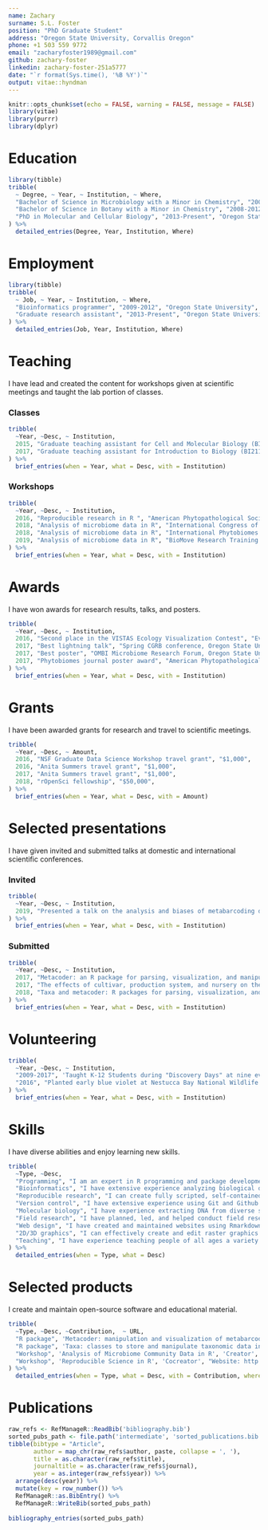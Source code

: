 ```yaml
---
name: Zachary
surname: S.L. Foster
position: "PhD Graduate Student"
address: "Oregon State University, Corvallis Oregon"
phone: +1 503 559 9772
email: "zacharyfoster1989@gmail.com"
github: zachary-foster
linkedin: zachary-foster-251a5777
date: "`r format(Sys.time(), '%B %Y')`"
output: vitae::hyndman
---
```


```r
knitr::opts_chunk$set(echo = FALSE, warning = FALSE, message = FALSE)
library(vitae)
library(purrr)
library(dplyr)
```


# Education

```r
library(tibble)
tribble(
  ~ Degree, ~ Year, ~ Institution, ~ Where, 
  "Bachelor of Science in Microbiology with a Minor in Chemistry", "2008-2012", "Oregon State University", "Corvallis, Oregon, United States",
  "Bachelor of Science in Botany with a Minor in Chemistry", "2008-2012", "Oregon State University", "Corvallis, Oregon, United States", 
  "PhD in Molecular and Cellular Biology", "2013-Present", "Oregon State University", "Corvallis, Oregon, United States",
) %>% 
  detailed_entries(Degree, Year, Institution, Where)
```

# Employment

```r
library(tibble)
tribble(
  ~ Job, ~ Year, ~ Institution, ~ Where,
  "Bioinformatics programmer", "2009-2012", "Oregon State University", "Corvallis, Oregon, United States",
  "Graduate research assistant", "2013-Present", "Oregon State University", "Corvallis, Oregon, United States",
) %>% 
  detailed_entries(Job, Year, Institution, Where)
```


# Teaching

I have lead and created the content for workshops given at scientific meetings and taught the lab portion of classes.

### Classes

```r
tribble(
  ~Year, ~Desc, ~ Institution,
  2015, "Graduate teaching assistant for Cell and Molecular Biology (BI314)", "Oregon State University",
  2017, "Graduate teaching assistant for Introduction to Biology (BI211)", "Oregon State University",
) %>% 
  brief_entries(when = Year, what = Desc, with = Institution)
``` 

### Workshops

```r
tribble(
  ~Year, ~Desc, ~ Institution,
  2016, "Reproducible research in R ", "American Phytopathological Society annual meeting",
  2018, "Analysis of microbiome data in R", "International Congress of Plant Pathology",
  2018, "Analysis of microbiome data in R", "International Phytobiomes Conference",
  2019, "Analysis of microbiome data in R", "BioMove Research Training Group, Germany",
) %>% 
  brief_entries(when = Year, what = Desc, with = Institution)
``` 

# Awards

I have won awards for research results, talks, and posters.

```r
tribble(
  ~Year, ~Desc, ~ Institution,
  2016, "Second place in the VISTAS Ecology Visualization Contest", "Evergreen State College",
  2017, "Best lightning talk", "Spring CGRB conference, Oregon State University",
  2017, "Best poster", "OMBI Microbiome Research Forum, Oregon State University",
  2017, "Phytobiomes journal poster award", "American Phytopathological Society annual meeting",
) %>% 
  brief_entries(when = Year, what = Desc, with = Institution)
``` 

# Grants

I have been awarded grants for research and travel to scientific meetings.

```r
tribble(
  ~Year, ~Desc, ~ Amount,
  2016, "NSF Graduate Data Science Workshop travel grant", "$1,000",
  2016, "Anita Summers travel grant", "$1,000",
  2017, "Anita Summers travel grant", "$1,000",
  2018, "rOpenSci fellowship", "$50,000",
) %>% 
  brief_entries(when = Year, what = Desc, with = Amount)
``` 


# Selected presentations

I have given invited and submitted talks at domestic and international scientific conferences.  

### Invited

```r
tribble(
  ~Year, ~Desc, ~ Institution,
  2019, "Presented a talk on the analysis and biases of metabarcoding data", " BioMove Research Training Group, Germany",
) %>% 
  brief_entries(when = Year, what = Desc, with = Institution)
``` 

### Submitted

```r
tribble(
  ~Year, ~Desc, ~ Institution,
  2017, "Metacoder: an R package for parsing, visualization, and manipulation of taxonomic data", "Center for Genome Research and Biocomputing (CGRB) spring conference",
  2017, "The effects of cultivar, production system, and nursery on the composition of the rhizosphere microbiome of cultivated rhododendrons in Oregon", "American Phytopathological Society annual meeting",
  2018, "Taxa and metacoder: R packages for parsing, visualization, and manipulation of taxonomic data", "useR! conference",
) %>% 
  brief_entries(when = Year, what = Desc, with = Institution)
``` 

# Volunteering

```r
tribble(
  ~Year, ~Desc, ~ Institution,
  "2009-2017", 'Taught K-12 Students during "Discovery Days" at nine events and created educational games', "Oregon State University",
  "2016", "Planted early blue violet at Nestucca Bay National Wildlife refuge for reintroduction of the endangered Oregon silverspot butterfly", "Institute for Applied Ecology",
) %>% 
  brief_entries(when = Year, what = Desc, with = Institution)
``` 

# Skills

I have diverse abilities and enjoy learning new skills.

```r
tribble(
  ~Type, ~Desc,
  "Programming", "I am an expert in R programming and package development. I also have experience in Python, C++, PHP, and C#.", 
  "Bioinformatics", "I have extensive experience analyzing biological data using programming languages and shell-scripting on Linux high-performance computing clusters and personal computers.", 
  "Reproducible research", "I can create fully scripted, self-contained, and version-controlled analysis workflows using Rmarkdown that generate websites containing all descriptions, code, and publication-ready graphics.", 
  "Version control", "I have extensive experience using Git and Github.", 
  "Molecular biology", "I have experience extracting DNA from diverse sample types, quantifying DNA, running gels, conducting PCR, and culturing microorganisms.", 
  "Field research", "I have planned, led, and helped conduct field research in natural and agricultural settings.", 
  "Web design", "I have created and maintained websites using Rmarkdown and Drupal.", 
  "2D/3D graphics", "I can effectively create and edit raster graphics (Gimp), vector graphics (Inkscape), and 3D models (Blender, Meshroom). I am also experienced in digital photography using DSLRs.", 
  "Teaching", "I have experience teaching people of all ages a variety of subjects and have created physical and online educational resources.", 
) %>% 
  detailed_entries(when = Type, what = Desc)
```

# Selected products

I create and maintain open-source software and educational material.

```r
tribble(
  ~Type, ~Desc, ~Contribution,  ~ URL,
  "R package", 'Metacoder: manipulation and visualization of metabarcoding data', 'Creator and lead developer', "Github repository: https://github.com/grunwaldlab/metacoder.",
  "R package", 'Taxa: classes to store and manipulate taxonomic data in R', 'Cocreator and lead developer', "Github repository: https://github.com/ropensci/taxa.",
  "Workshop", 'Analysis of Microbiome Community Data in R', 'Creator', "Website: https://grunwaldlab.github.io/metacoder_documentation/workshop--00--introduction.html",
  "Workshop", 'Reproducible Science in R', 'Cocreator', "Website: http://grunwaldlab.github.io/Reproducible-science-in-R",
) %>% 
  detailed_entries(when = Type, what = Desc, with = Contribution, where = URL)
``` 

# Publications

```r
raw_refs <- RefManageR::ReadBib('bibliography.bib')
sorted_pubs_path <- file.path('intermediate', 'sorted_publications.bib')
tibble(bibtype = "Article", 
       author = map_chr(raw_refs$author, paste, collapse = ', '),
       title = as.character(raw_refs$title),
       journaltitle = as.character(raw_refs$journal), 
       year = as.integer(raw_refs$year)) %>%
  arrange(desc(year)) %>%
  mutate(key = row_number()) %>%
  RefManageR::as.BibEntry() %>% 
  RefManageR::WriteBib(sorted_pubs_path)
  
bibliography_entries(sorted_pubs_path)
```

